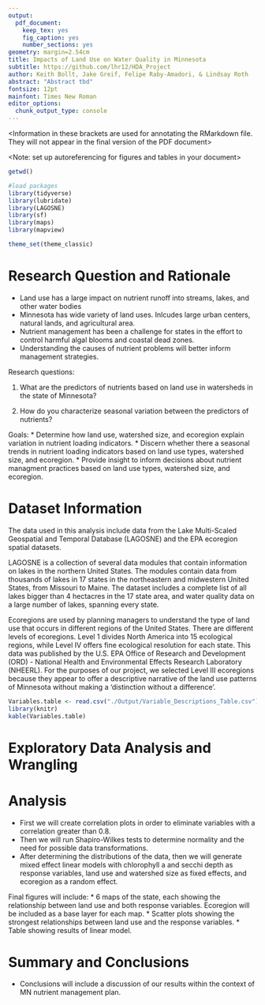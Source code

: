 ```yaml
---
output: 
  pdf_document:
    keep_tex: yes
    fig_caption: yes
    number_sections: yes
geometry: margin=2.54cm
title: Impacts of Land Use on Water Quality in Minnesota 
subtitle: https://github.com/lhr12/HDA_Project
author: Keith Bollt, Jake Greif, Felipe Raby-Amadori, & Lindsay Roth
abstract: "Abstract tbd"
fontsize: 12pt
mainfont: Times New Roman
editor_options: 
  chunk_output_type: console
---
```


<Information in these brackets are used for annotating the RMarkdown file. They will not appear in the final version of the PDF document>

\newpage
\tableofcontents 
\newpage
\listoftables 
\newpage
\listoffigures 
\newpage

<Setup the global options for the R chunks in your document>

<Note: set up autoreferencing for figures and tables in your document>

```r
getwd()

#load packages
library(tidyverse)
library(lubridate)
library(LAGOSNE)
library(sf)
library(maps)
library(mapview)

theme_set(theme_classic)

```


# Research Question and Rationale

* Land use has a large impact on nutrient runoff into streams, lakes, and other water bodies
* Minnesota has wide variety of land uses.  Inlcudes large urban centers, natural lands, and agricultural area. 
* Nutrient management has been a challenge for states in the effort to control harmful algal blooms and coastal dead zones.
* Understanding the causes of nutrient problems will better inform management strategies.

Research questions:

1. What are the predictors of nutrients based on land use in watersheds in the state of Minnesota?

2. How do you characterize seasonal variation between the predictors of nutrients?

Goals:
* Determine how land use, watershed size, and ecoregion explain variation in nutrient loading indicators.
* Discern whether there a seasonal trends in nutrient loading indicators based on land use types, watershed size, and ecoregion.
* Provide insight to inform decisions about nutrient managment practices based on land use types, watershed size, and ecoregion.

\newpage

# Dataset Information

The data used in this analysis include data from the Lake Multi-Scaled Geospatial and Temporal Database (LAGOSNE) and the EPA ecoregion spatial datasets.

LAGOSNE is a collection of several data modules that contain information on lakes in the northern United States. The modules contain data from thousands of lakes in 17 states in the northeastern and midwestern United States, from Missouri to Maine. The dataset includes a complete list of all lakes bigger than 4 hectacres in the 17 state area, and water quality data on a large number of lakes, spanning every state. 

Ecoregions are used by planning managers to understand the type of land use that occurs in different regions of the United States. There are different levels of ecoregions. Level 1 divides North America into 15 ecological regions, while Level IV offers fine ecological resolution for each state. This data was published by the U.S. EPA Office of Research and Development (ORD) - National Health and Environmental Effects Research Laboratory (NHEERL). For the purposes of our project, we selected Level III ecoregions because they appear to offer a descriptive narrative of the land use patterns of Minnesota without making a 'distinction without a difference'.

```r
Variables.table <- read.csv("./Output/Variable_Descriptions_Table.csv")
library(knitr)
kable(Variables.table)
```

\newpage

# Exploratory Data Analysis and Wrangling


\newpage

# Analysis

* First we will create correlation plots in order to eliminate variables with a correlation greater than 0.8.
* Then we will run Shapiro-Wilkes tests to determine normality and the need for possible data transformations.
* After determining the distributions of the data, then we will generate mixed effect linear models with chlorophyll a and secchi depth as response variables, land use and watershed size as fixed effects, and ecoregion as a random effect.

Final figures will include:
* 6 maps of the state, each showing the relationship between land use and both response variables. Ecoregion will be included as a base layer for each map.
* Scatter plots showing the strongest relationships between land use and the response variables.
* Table showing results of linear model.

\newpage

# Summary and Conclusions

* Conclusions will include a discussion of our results within the context of MN nutrient management plan.

